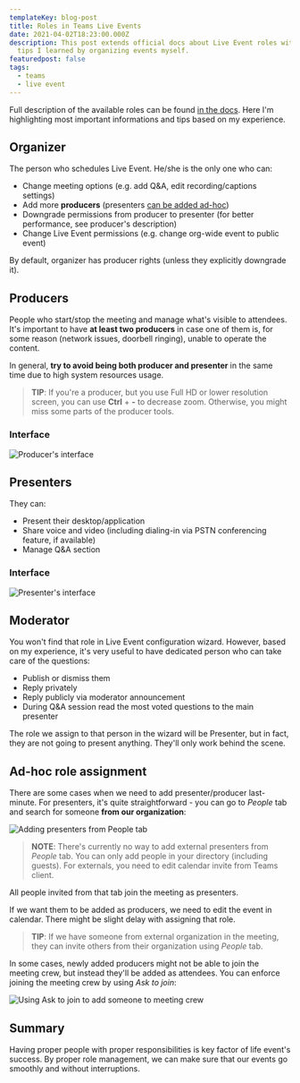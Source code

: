 ```yaml
---
templateKey: blog-post
title: Roles in Teams Live Events
date: 2021-04-02T18:23:00.000Z
description: This post extends official docs about Live Event roles with the
  tips I learned by organizing events myself.
featuredpost: false
tags:
  - teams
  - live event
---
```

Full description of the available roles can be found [in the docs](https://support.microsoft.com/en-us/office/get-started-with-microsoft-teams-live-events-d077fec2-a058-483e-9ab5-1494afda578a#bkmk_roles). Here I'm highlighting most important informations and tips based on my experience.

## Organizer

The person who schedules Live Event. He/she is the only one who can:

* Change meeting options (e.g. add Q&A, edit recording/captions settings)
* Add more **producers** (presenters [can be added ad-hoc](#ad-hoc-role-assignment))
* Downgrade permissions from producer to presenter (for better performance, see producer's description)
* Change Live Event permissions (e.g. change org-wide event to public event)

By default, organizer has producer rights (unless they explicitly downgrade it).

## Producers

People who start/stop the meeting and manage what's visible to attendees. It's important to have **at least two producers** in case one of them is, for some reason (network issues, doorbell ringing), unable to operate the content.

In general, **try to avoid being both producer and presenter** in the same time due to high system resources usage.

> **TIP**: If you're a producer, but you use Full HD or lower resolution screen, you can use **Ctrl** + **\-** to decrease zoom. Otherwise, you might miss some parts of the producer tools.

### Interface

![Producer's interface](../../img/20210402-141532-tsl2vu5pde.png "Producer's interface")

## Presenters

They can:

* Present their desktop/application
* Share voice and video (including dialing-in via PSTN conferencing feature, if available)
* Manage Q&A section

### Interface

![Presenter's interface](../../img/20210402-142114-000022.png "Presenter's interface")


## Moderator

You won't find that role in Live Event configuration wizard. However, based on my experience, it's very useful to have dedicated person who can take care of the questions:

* Publish or dismiss them
* Reply privately
* Reply publicly via moderator announcement
* During Q&A session read the most voted questions to the main presenter

The role we assign to that person in the wizard will be Presenter, but in fact, they are not going to present anything. They'll only work behind the scene.

## Ad-hoc role assignment

There are some cases when we need to add presenter/producer last-minute. For presenters, it's quite straightforward - you can go to *People* tab and search for someone **from our organization**:

![Adding presenters from People tab](../../img/20210402-134449-o6ewdowxfi.png "Adding presenters from People tab")

> **NOTE**: There's currently no way to add external presenters from *People* tab. You can only add people in your directory (including guests). For externals, you need to edit calendar invite from Teams client.

All people invited from that tab join the meeting as presenters.

If we want them to be added as producers, we need to edit the event in calendar. There might be slight delay with assigning that role.

> **TIP**: If we have someone from external organization in the meeting, they can invite others from their organization using *People* tab.

In some cases, newly added producers might not be able to join the meeting crew, but instead they'll be added as attendees. You can enforce joining the meeting crew by using *Ask to join*:

![Using Ask to join to add someone to meeting crew](../../img/20210402-135258-rwrgxt8nql.png "Using Ask to join to add someone to meeting crew")

## Summary

Having proper people with proper responsibilities is key factor of life event's success. By proper role management, we can make sure that our events go smoothly and without interruptions.
